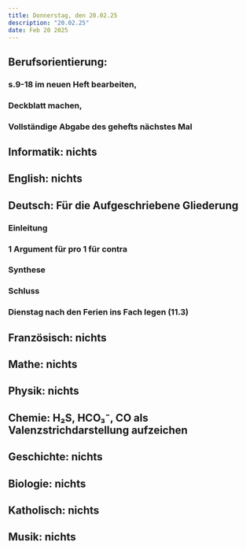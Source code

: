 ```yaml
---
title: Donnerstag, den 20.02.25
description: "20.02.25"
date: Feb 20 2025
---
```

## Berufsorientierung: 
###    s.9-18 im neuen Heft bearbeiten,
###    Deckblatt machen, 
###    Vollständige Abgabe des gehefts nächstes Mal
## Informatik: nichts
## English: nichts
## Deutsch: Für die Aufgeschriebene Gliederung
###    Einleitung
###    1 Argument für pro 1 für contra
###    Synthese
###    Schluss
###    Dienstag nach den Ferien ins Fach legen (11.3)
## Französisch: nichts
## Mathe: nichts
## Physik: nichts
## Chemie: H₂S, HCO₃⁻, CO als Valenzstrichdarstellung aufzeichen
## Geschichte: nichts
## Biologie: nichts
## Katholisch: nichts
## Musik: nichts
